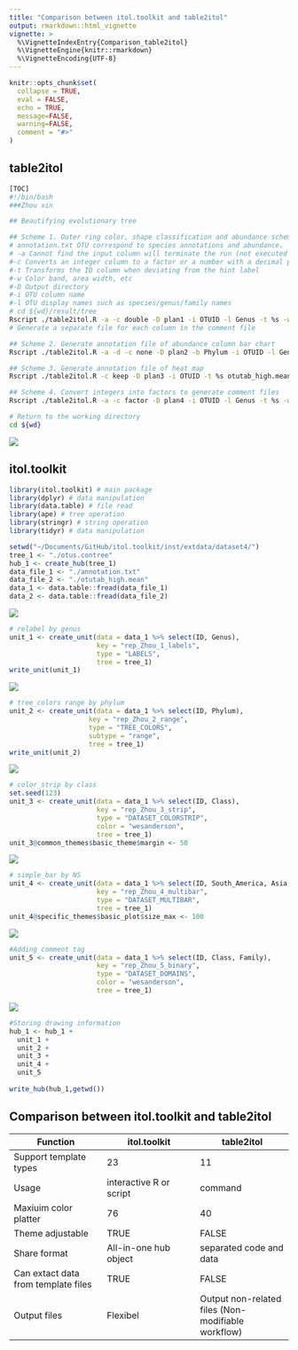 ```yaml
---
title: "Comparison between itol.toolkit and table2itol"
output: rmarkdown::html_vignette
vignette: >
  %\VignetteIndexEntry{Comparison_table2itol}
  %\VignetteEngine{knitr::rmarkdown}
  %\VignetteEncoding{UTF-8}
---
```


```r
knitr::opts_chunk$set(
  collapse = TRUE,
  eval = FALSE,
  echo = TRUE,
  message=FALSE,
  warning=FALSE,
  comment = "#>"
)
```

## table2itol

```bash
[TOC]
#!/bin/bash
###Zhou xin

## Beautifying evolutionary tree

## Scheme 1. Outer ring color, shape classification and abundance scheme
# annotation.txt OTU correspond to species annotations and abundance，
# -a Cannot find the input column will terminate the run (not executed by default)
#-c Converts an integer column to a factor or a number with a decimal point
#-t Transforms the ID column when deviating from the hint label
#-w Color band, area width, etc
#-D Output directory
#-i OTU column name
#-l OTU display names such as species/genus/family names
# cd ${wd}/result/tree
Rscript ./table2itol.R -a -c double -D plan1 -i OTUID -l Genus -t %s -w 0.5 annotation.txt
# Generate a separate file for each column in the comment file

## Scheme 2. Generate annotation file of abundance column bar chart
Rscript ./table2itol.R -a -d -c none -D plan2 -b Phylum -i OTUID -l Genus -t %s -w 0.5 annotation.txt

## Scheme 3. Generate annotation file of heat map 
Rscript ./table2itol.R -c keep -D plan3 -i OTUID -t %s otutab_high.mean

## Scheme 4. Convert integers into factors to generate comment files
Rscript ./table2itol.R -a -c factor -D plan4 -i OTUID -l Genus -t %s -w 0 annotation.txt

# Return to the working directory
cd ${wd}
```

![](images/table2itol.svg)

## itol.toolkit

```r
library(itol.toolkit) # main package
library(dplyr) # data manipulation
library(data.table) # file read
library(ape) # tree operation
library(stringr) # string operation
library(tidyr) # data manipulation
```

```r
setwd("~/Documents/GitHub/itol.toolkit/inst/extdata/dataset4/")
tree_1 <- "./otus.contree"
hub_1 <- create_hub(tree_1)
data_file_1 <- "./annotation.txt"
data_file_2 <- "./otutab_high.mean"
data_1 <- data.table::fread(data_file_1)
data_2 <- data.table::fread(data_file_2)
```

![](images/0.svg)

```r
# relabel by genus
unit_1 <- create_unit(data = data_1 %>% select(ID, Genus), 
                      key = "rep_Zhou_1_labels", 
                      type = "LABELS",
                      tree = tree_1)
write_unit(unit_1)
```

![](images/1.svg)

```r
# tree_colors range by phylum
unit_2 <- create_unit(data = data_1 %>% select(ID, Phylum), 
                    key = "rep_Zhou_2_range", 
                    type = "TREE_COLORS", 
                    subtype = "range", 
                    tree = tree_1)
write_unit(unit_2)
```

![](images/2.svg)

```r
# color_strip by class
set.seed(123)
unit_3 <- create_unit(data = data_1 %>% select(ID, Class), 
                      key = "rep_Zhou_3_strip",
                      type = "DATASET_COLORSTRIP",
                      color = "wesanderson",
                      tree = tree_1)
unit_3@common_themes$basic_theme$margin <- 50
```

![](images/3.svg)

```r
# simple_bar by NS
unit_4 <- create_unit(data = data_1 %>% select(ID, South_America, Asia, North_America), 
                      key = "rep_Zhou_4_multibar", 
                      type = "DATASET_MULTIBAR",
                      tree = tree_1)
unit_4@specific_themes$basic_plot$size_max <- 100
```

![](images/4.svg)

```r
#Adding comment tag
unit_5 <- create_unit(data = data_1 %>% select(ID, Class, Family), 
                      key = "rep_Zhou_5_binary",
                      type = "DATASET_DOMAINS",
                      color = "wesanderson",
                      tree = tree_1)
```

![](images/5.svg)

```r
#Storing drawing information
hub_1 <- hub_1 + 
  unit_1 + 
  unit_2 + 
  unit_3 + 
  unit_4 +
  unit_5
  
write_hub(hub_1,getwd())
```

## Comparison between itol.toolkit and table2itol

| Function                            | itol.toolkit            | table2itol                                         |
|------------------------|------------------------|------------------------|
| Support template types              | 23                      | 11                                                 |
| Usage                               | interactive R or script | command                                            |
| Maxiuim color platter               | 76                      | 40                                                 |
| Theme adjustable                    | TRUE                    | FALSE                                              |
| Share format                        | All-in-one hub object   | separated code and data                            |
| Can extact data from template files | TRUE                    | FALSE                                              |
| Output files                        | Flexibel                | Output non-related files (Non-modifiable workflow) |
